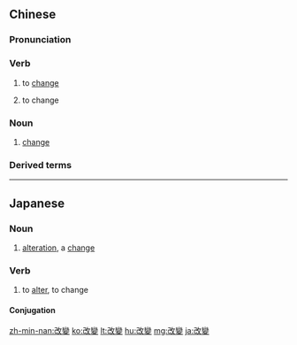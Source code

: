 {{also|改变}}
==Chinese==
{{zh-forms|s=改变}}

===Pronunciation===
{{zh-pron
|m=gǎibiàn
|c=goi2 bin3
|h=pfs=kói-pien
|md=gāi-biéng
|mn=kái-piàn
|cat=v,n
}}

===Verb===
{{zh-verb}}

# {{lb|zh|intransitive}} to [[change]] {{gloss|by itself}}
#: {{zh-x|他 改變 了 很多。|He has '''changed''' a lot.}}
# {{lb|zh|transitive}} to change {{gloss|something into something else}}
#: {{zh-x|改變 壞 習慣|to '''change''' a bad habit}}

===Noun===
{{zh-verb}}

# [[change]]

===Derived terms===
{{zh-der|改變主意|氣候改變}}

----

==Japanese==
{{ja-kanjitab|かい|へん|yomi=o}}

===Noun===
{{ja-noun|かいへん|shin=改変}}

# [[alteration]], a [[change]]

===Verb===
{{ja-verb-suru|かいへん|shin=改変}}

# to [[alter]], to change

====Conjugation====
{{ja-suru|かいへん}}

[[zh-min-nan:改變]]
[[ko:改變]]
[[lt:改變]]
[[hu:改變]]
[[mg:改變]]
[[ja:改變]]
